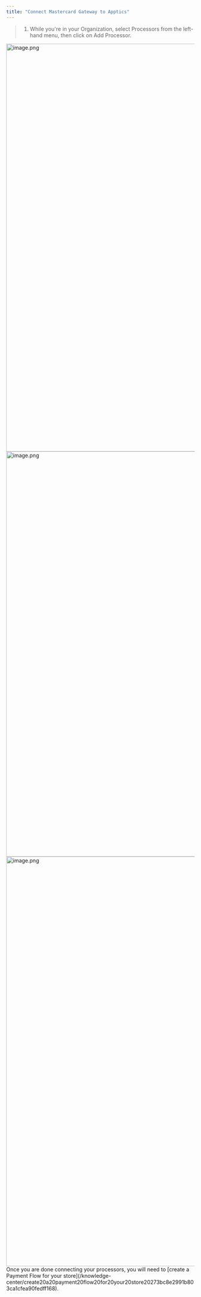 ```yaml
---
title: "Connect Mastercard Gateway to Apptics"
---
```


> 1. While you're in your Organization, select Processors from the left-hand menu, then click on Add Processor.

<Steps>
  <Step title="While you're in your Organization, select Processors from the left-hand menu, then click on Add Processor.">
    <img
      src="https://mintcdn.com/tagadapay/1yBQH95EwXSsN9Sb/assets/knowledge-center/payments/image-19acb129.png?fit=max&auto=format&n=1yBQH95EwXSsN9Sb&q=85&s=3fd99eda548aaf834563a7f561126002"
      alt="image.png"
      data-og-width="1919"
      width="1919"
      data-og-height="1089"
      height="1089"
      data-path="assets/knowledge-center/payments/image-19acb129.png"
      data-optimize="true"
      data-opv="2"
      srcset="https://mintcdn.com/tagadapay/1yBQH95EwXSsN9Sb/assets/knowledge-center/payments/image-19acb129.png?w=280&fit=max&auto=format&n=1yBQH95EwXSsN9Sb&q=85&s=80fd3879641758fbe1bfa73ade8797c1 280w, https://mintcdn.com/tagadapay/1yBQH95EwXSsN9Sb/assets/knowledge-center/payments/image-19acb129.png?w=560&fit=max&auto=format&n=1yBQH95EwXSsN9Sb&q=85&s=02f38774039c5d814e1b366896da778e 560w, https://mintcdn.com/tagadapay/1yBQH95EwXSsN9Sb/assets/knowledge-center/payments/image-19acb129.png?w=840&fit=max&auto=format&n=1yBQH95EwXSsN9Sb&q=85&s=b6c84bc31e1e5eca3a25d1fb15e33862 840w, https://mintcdn.com/tagadapay/1yBQH95EwXSsN9Sb/assets/knowledge-center/payments/image-19acb129.png?w=1100&fit=max&auto=format&n=1yBQH95EwXSsN9Sb&q=85&s=a26cd2fd39b7c6f1c8ed6e94e9028527 1100w, https://mintcdn.com/tagadapay/1yBQH95EwXSsN9Sb/assets/knowledge-center/payments/image-19acb129.png?w=1650&fit=max&auto=format&n=1yBQH95EwXSsN9Sb&q=85&s=c9c6e5fbd9a816a6c042c4f4bf0b444a 1650w, https://mintcdn.com/tagadapay/1yBQH95EwXSsN9Sb/assets/knowledge-center/payments/image-19acb129.png?w=2500&fit=max&auto=format&n=1yBQH95EwXSsN9Sb&q=85&s=4c611abd1f8968dec726fb505cfbc5b9 2500w"
    />
  </Step>
  <Step title="Select Mastercard Gateway.">
    <img
      src="https://mintcdn.com/tagadapay/1yBQH95EwXSsN9Sb/assets/knowledge-center/payments/image-1-5d81075c.png?fit=max&auto=format&n=1yBQH95EwXSsN9Sb&q=85&s=8206e0d1566879c903b9c306830f411c"
      alt="image.png"
      data-og-width="1919"
      width="1919"
      data-og-height="1082"
      height="1082"
      data-path="assets/knowledge-center/payments/image-1-5d81075c.png"
      data-optimize="true"
      data-opv="2"
      srcset="https://mintcdn.com/tagadapay/1yBQH95EwXSsN9Sb/assets/knowledge-center/payments/image-1-5d81075c.png?w=280&fit=max&auto=format&n=1yBQH95EwXSsN9Sb&q=85&s=ad5864dca97d8d93f255e701530479d2 280w, https://mintcdn.com/tagadapay/1yBQH95EwXSsN9Sb/assets/knowledge-center/payments/image-1-5d81075c.png?w=560&fit=max&auto=format&n=1yBQH95EwXSsN9Sb&q=85&s=016ad06fc2cb0f21c785b8ad1fdb3e3c 560w, https://mintcdn.com/tagadapay/1yBQH95EwXSsN9Sb/assets/knowledge-center/payments/image-1-5d81075c.png?w=840&fit=max&auto=format&n=1yBQH95EwXSsN9Sb&q=85&s=eea374b6ef711e3e661ef8274435ddd1 840w, https://mintcdn.com/tagadapay/1yBQH95EwXSsN9Sb/assets/knowledge-center/payments/image-1-5d81075c.png?w=1100&fit=max&auto=format&n=1yBQH95EwXSsN9Sb&q=85&s=42c94a40695892ea4f54ec5f6868c5e8 1100w, https://mintcdn.com/tagadapay/1yBQH95EwXSsN9Sb/assets/knowledge-center/payments/image-1-5d81075c.png?w=1650&fit=max&auto=format&n=1yBQH95EwXSsN9Sb&q=85&s=c0dc5885b205e4ff9c74e65379225da3 1650w, https://mintcdn.com/tagadapay/1yBQH95EwXSsN9Sb/assets/knowledge-center/payments/image-1-5d81075c.png?w=2500&fit=max&auto=format&n=1yBQH95EwXSsN9Sb&q=85&s=095ab753e8770c7ad7fd85a6de23cf2b 2500w"
    />
  </Step>
  <Step title="A pop up menu will appear, requesting you to fill out the needed information and to connect your Mastercard Gateway account.">
    <img
      src="https://mintcdn.com/tagadapay/1yBQH95EwXSsN9Sb/assets/knowledge-center/payments/image-c1ae6f5b.png?fit=max&auto=format&n=1yBQH95EwXSsN9Sb&q=85&s=2e508920c7cf9b20cc12f537e508e6c0"
      alt="image.png"
      data-og-width="1919"
      width="1919"
      data-og-height="1094"
      height="1094"
      data-path="assets/knowledge-center/payments/image-c1ae6f5b.png"
      data-optimize="true"
      data-opv="2"
      srcset="https://mintcdn.com/tagadapay/1yBQH95EwXSsN9Sb/assets/knowledge-center/payments/image-c1ae6f5b.png?w=280&fit=max&auto=format&n=1yBQH95EwXSsN9Sb&q=85&s=41def161874c19be4f6fd415a1f911b6 280w, https://mintcdn.com/tagadapay/1yBQH95EwXSsN9Sb/assets/knowledge-center/payments/image-c1ae6f5b.png?w=560&fit=max&auto=format&n=1yBQH95EwXSsN9Sb&q=85&s=fea10e711b2994f163c05b636b334b39 560w, https://mintcdn.com/tagadapay/1yBQH95EwXSsN9Sb/assets/knowledge-center/payments/image-c1ae6f5b.png?w=840&fit=max&auto=format&n=1yBQH95EwXSsN9Sb&q=85&s=57328625fb5982096492f829b76b9dd3 840w, https://mintcdn.com/tagadapay/1yBQH95EwXSsN9Sb/assets/knowledge-center/payments/image-c1ae6f5b.png?w=1100&fit=max&auto=format&n=1yBQH95EwXSsN9Sb&q=85&s=7011f87f3192b79d686833befcbb9e05 1100w, https://mintcdn.com/tagadapay/1yBQH95EwXSsN9Sb/assets/knowledge-center/payments/image-c1ae6f5b.png?w=1650&fit=max&auto=format&n=1yBQH95EwXSsN9Sb&q=85&s=6b5ac7cc722936b7fe625a96bea315a9 1650w, https://mintcdn.com/tagadapay/1yBQH95EwXSsN9Sb/assets/knowledge-center/payments/image-c1ae6f5b.png?w=2500&fit=max&auto=format&n=1yBQH95EwXSsN9Sb&q=85&s=8fe2216d1bc3fd4c75a135def8b027e1 2500w"
    />
  </Step>
  <Step title="Once done click on Save changes.">
    Once you are done connecting your processors, you will need to [create a Payment Flow for your store](/knowledge-center/create20a20payment20flow20for20your20store20273bc8e2991b803ca1cfea90fedff168).
  </Step>
</Steps>